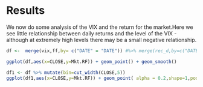 # Results

We now do some analysis of the VIX and the return for the market.Here we see little relationship between daily returns and the level of the VIX - although at extremely high levels there may be a small negative relationship.

```r

df <-  merge(vix,ff,by= c("DATE" = "DATE")) #%>% merge(rec_d,by=c("DATE"="DATE"))

ggplot(df,aes(x=CLOSE,y=Mkt.RF)) + geom_point() + geom_smooth()

df1 <- df %>% mutate(bin=cut_width(CLOSE,5))
ggplot(df1,aes(x=CLOSE,y=Mkt.RF)) + geom_point( alpha = 0.2,shape=1,position = "jitter")  +geom_boxplot(aes(group=bin)) + geom_smooth()
```

